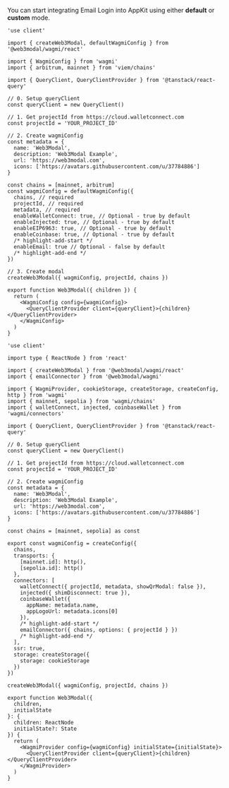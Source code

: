 
You can start integrating Email Login into AppKit using either **default** or **custom** mode.

<Tabs>
<TabItem value="default" label="Default">

```tsx
'use client'

import { createWeb3Modal, defaultWagmiConfig } from '@web3modal/wagmi/react'

import { WagmiConfig } from 'wagmi'
import { arbitrum, mainnet } from 'viem/chains'

import { QueryClient, QueryClientProvider } from '@tanstack/react-query'

// 0. Setup queryClient
const queryClient = new QueryClient()

// 1. Get projectId from https://cloud.walletconnect.com
const projectId = 'YOUR_PROJECT_ID'

// 2. Create wagmiConfig
const metadata = {
  name: 'Web3Modal',
  description: 'Web3Modal Example',
  url: 'https://web3modal.com',
  icons: ['https://avatars.githubusercontent.com/u/37784886']
}

const chains = [mainnet, arbitrum]
const wagmiConfig = defaultWagmiConfig({
  chains, // required
  projectId, // required
  metadata, // required
  enableWalletConnect: true, // Optional - true by default
  enableInjected: true, // Optional - true by default
  enableEIP6963: true, // Optional - true by default
  enableCoinbase: true, // Optional - true by default
  /* highlight-add-start */
  enableEmail: true // Optional - false by default
  /* highlight-add-end */
})

// 3. Create modal
createWeb3Modal({ wagmiConfig, projectId, chains })

export function Web3Modal({ children }) {
  return (
    <WagmiConfig config={wagmiConfig}>
      <QueryClientProvider client={queryClient}>{children}</QueryClientProvider>
    </WagmiConfig>
  )
}
```

</TabItem>
<TabItem value="custom" label="Custom">

```tsx
'use client'

import type { ReactNode } from 'react'

import { createWeb3Modal } from '@web3modal/wagmi/react'
import { emailConnector } from '@web3modal/wagmi'

import { WagmiProvider, cookieStorage, createStorage, createConfig, http } from 'wagmi'
import { mainnet, sepolia } from 'wagmi/chains'
import { walletConnect, injected, coinbaseWallet } from 'wagmi/connectors'

import { QueryClient, QueryClientProvider } from '@tanstack/react-query'

// 0. Setup queryClient
const queryClient = new QueryClient()

// 1. Get projectId from https://cloud.walletconnect.com
const projectId = 'YOUR_PROJECT_ID'

// 2. Create wagmiConfig
const metadata = {
  name: 'Web3Modal',
  description: 'Web3Modal Example',
  url: 'https://web3modal.com',
  icons: ['https://avatars.githubusercontent.com/u/37784886']
}

const chains = [mainnet, sepolia] as const

export const wagmiConfig = createConfig({
  chains,
  transports: {
    [mainnet.id]: http(),
    [sepolia.id]: http()
  },
  connectors: [
    walletConnect({ projectId, metadata, showQrModal: false }),
    injected({ shimDisconnect: true }),
    coinbaseWallet({
      appName: metadata.name,
      appLogoUrl: metadata.icons[0]
    }),
    /* highlight-add-start */
    emailConnector({ chains, options: { projectId } })
    /* highlight-add-end */
  ],
  ssr: true,
  storage: createStorage({
    storage: cookieStorage
  })
})

createWeb3Modal({ wagmiConfig, projectId, chains })

export function Web3Modal({
  children,
  initialState
}: {
  children: ReactNode
  initialState?: State
}) {
  return (
    <WagmiProvider config={wagmiConfig} initialState={initialState}>
      <QueryClientProvider client={queryClient}>{children}</QueryClientProvider>
    </WagmiProvider>
  )
}
```

</TabItem>
</Tabs>
